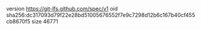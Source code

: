 version https://git-lfs.github.com/spec/v1
oid sha256:dc317093d79f22e28bd51005676552f7e9c7298d12b6c167b40cf455cb8670f5
size 46771
